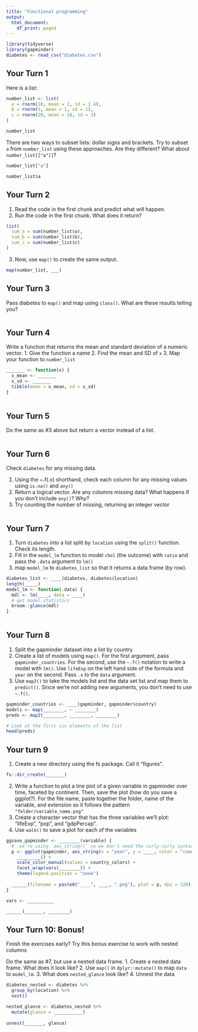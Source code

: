 ```yaml
---
title: "Functional programming"
output:
  html_document:
    df_print: paged
---
```


```r
library(tidyverse)
library(gapminder)
diabetes <- read_csv("diabetes.csv")
```

## Your Turn 1

Here is a list:

```r
number_list <- list(
  a = rnorm(10, mean = 2, sd = 1.4), 
  b = rnorm(5, mean = 1, sd = 1), 
  c = rnorm(20, mean = 10, sd = 3)
)

number_list
```

There are two ways to subset lists: dollar signs and brackets. Try to subset `a` from `number_list` using these approaches. Are they different? What about `number_list[["a"]]`?

```r
number_list["a"]
```

```r
number_list$a
```


## Your Turn 2

1. Read the code in the first chunk and predict what will happen.
2. Run the code in the first chunk. What does it return?

```r
list(
  sum_a = sum(number_list$a),
  sum_b = sum(number_list$b),
  sum_c = sum(number_list$c)
)
```

3. Now, use `map()` to create the same output.

```r
map(number_list, ___)
```

## Your Turn 3

Pass diabetes to `map()` and map using `class()`. What are these results telling you?

```r

```


## Your Turn 4

Write a function that returns the mean and standard deviation of a numeric vector.
1. Give the function a name
2. Find the mean and SD of `x`
3. Map your function to `number_list`

```r
_______ <- function(x) {
  x_mean <- _______
  x_sd <- _______
  tibble(mean = x_mean, sd = x_sd)
}
  


```

## Your Turn 5

Do the same as #3 above but return a vector instead of a list. 

```r

```


## Your Turn 6

Check `diabetes` for any missing data. 

1. Using the ~.f(.x) shorthand, check each column for any missing values using `is.na()` and `any()`
2. Return a logical vector. Are any columns missing data? What happens if you don't include `any()`? Why?
3. Try counting the number of missing, returning an integer vector

```r

```

## Your Turn 7

1. Turn `diabetes` into a list split by `location` using the `split()` function. Check its length.
2. Fill in the `model_lm` function to model `chol` (the outcome) with `ratio` and pass the `.data` argument to `lm()`
3. map `model_lm` to `diabetes_list` so that it returns a data frame (by row).

```r
diabetes_list <- ____(diabetes, diabetes$location)
length(_____)
model_lm <- function(.data) {
  mdl <- lm(____, data = ____)
  # get model statistics
  broom::glance(mdl)
}
  
```

## Your Turn 8

1. Split the gapminder dataset into a list by country
2. Create a list of models using `map()`. For the first argument, pass `gapminder_countries`. For the second, use the `~.f()` notation to write a model with `lm()`. Use `lifeExp` on the left hand side of the formula and `year` on the second. Pass `.x` to the `data` argument.
3. Use `map2()` to take the models list and the data set list and map them to `predict()`. Since we're not adding new arguments, you don't need to use `~.f()`.

```r
gapminder_countries <- ____(gapminder, gapminder$country)
models <- map(________, ~ ________)
preds <- map2(________, ________, ________)

# Look at the first six elements of the list 
head(preds)
```

## Your turn 9

1. Create a new directory using the fs package. Call it "figures".

```r
fs::dir_create(_______)
```

2. Write a function to plot a line plot of a given variable in gapminder over time, faceted by continent. Then, save the plot (how do you save a ggplot?). For the file name, paste together the folder, name of the variable, and extension so it follows the pattern `"folder/variable_name.png"`
3. Create a character vector that has the three variables we'll plot: "lifeExp", "pop", and "gdpPercap".
4. Use `walk()` to save a plot for each of the variables

```r
ggsave_gapminder <- ________(variable) {
  #  we're using `aes_string()` so we don't need the curly-curly syntax
  p <- ggplot(gapminder, aes_string(x = "year", y = ____, color = "country")) + 
    _________() + 
    scale_color_manual(values = country_colors) + 
    facet_wrap(vars(________)) + 
    theme(legend.position = "none")
    
  ______(filename = paste0("____", ____, ".png"), plot = p, dpi = 320)
}

vars <- __________

______(_______, ________)
```


## Your Turn 10: Bonus!

Finish the exercises early? Try this bonus exercise to work with nested columns

Do the same as #7, but use a nested data frame.
1. Create a nested data frame. What does it look like?
2. Use `map()` in `dplyr::mutate()` to map `data` to `model_lm`. 
3. What does `nested_glance` look like?
4. Unnest the data

```r
diabetes_nested <- diabetes %>% 
  group_by(location) %>% 
  nest()

nested_glance <- diabetes_nested %>% 
  mutate(glance = ___________)
  
unnest(_______, glance)
```
